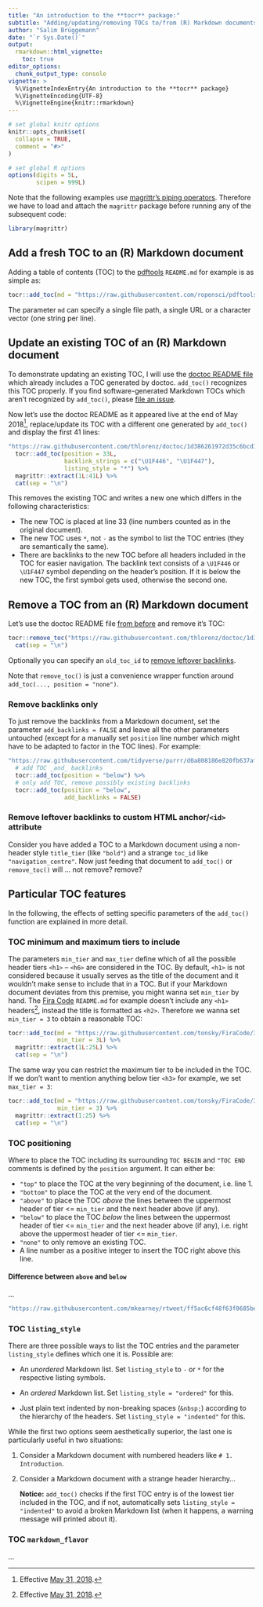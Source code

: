 ```yaml
---
title: "An introduction to the **tocr** package:"
subtitle: "Adding/updating/removing TOCs to/from (R) Markdown documents"
author: "Salim Brüggemann"
date: "`r Sys.Date()`"
output:
  rmarkdown::html_vignette:
    toc: true
editor_options:
  chunk_output_type: console
vignette: >
  %\VignetteIndexEntry{An introduction to the **tocr** package}
  %\VignetteEncoding{UTF-8}
  %\VignetteEngine{knitr::rmarkdown}
---
```


```r
# set global knitr options
knitr::opts_chunk$set(
  collapse = TRUE,
  comment = "#>"
)

# set global R options
options(digits = 5L,
        scipen = 999L)
```

Note that the following examples use [magrittr's piping operators](http://magrittr.tidyverse.org/). Therefore we have to load and attach the `magrittr` package before running any of the subsequent code:

```r
library(magrittr)
```


## Add a fresh TOC to an (R) Markdown document

Adding a table of contents (TOC) to the [pdftools](https://github.com/ropensci/pdftools) `README.md` for example is as simple as:

```r
tocr::add_toc(md = "https://raw.githubusercontent.com/ropensci/pdftools/e7248d9956c7e73968628fa3a8ed37f0a8c23b37/README.md")
```

The parameter `md` can specify a single file path, a single URL or a character vector (one string per line).


## Update an existing TOC of an (R) Markdown document

To demonstrate updating an existing TOC, I will use the [doctoc README file](https://github.com/thlorenz/doctoc/blob/master/README.md) which already includes a TOC generated by doctoc. `add_toc()` recognizes this TOC properly. If you find software-generated Markdown TOCs which aren't recognized by `add_toc()`, please [file an issue](http://gitlab.com/salim_b/r/pkgs/tocr/issues).

Now let's use the doctoc README as it appeared live at the end of May 2018[^doctoc-effective], replace/update its TOC with a different one generated by `add_toc()` and display the first 41 lines:

```r
"https://raw.githubusercontent.com/thlorenz/doctoc/1d386261972d35c6bcd187d0a00e666f9d893d8d/README.md" %>%
  tocr::add_toc(position = 33L,
                backlink_strings = c("\U1F446", "\U1F447"),
                listing_style = "*") %>%
  magrittr::extract(1L:41L) %>%
  cat(sep = "\n")
```

This removes the existing TOC and writes a new one which differs in the following characteristics:

- The new TOC is placed at line 33 (line numbers counted as in the original document).
- The new TOC uses `*`, not `-` as the symbol to list the TOC entries (they are semantically the same).
- There are backlinks to the new TOC before all headers included in the TOC for easier navigation. The backlink text consists of a `\U1F446` or `\U1F447` symbol depending on the header's position. If it is below the new TOC, the first symbol gets used, otherwise the second one.


[^doctoc-effective]: Effective [May 31, 2018](https://github.com/thlorenz/doctoc/blob/1d386261972d35c6bcd187d0a00e666f9d893d8d/README.md).


## Remove a TOC from an (R) Markdown document

Let's use the doctoc README file [from before](#updating_an_existing_toc_of_an_r_markdown_document) and remove it's TOC:

```r
tocr::remove_toc("https://raw.githubusercontent.com/thlorenz/doctoc/1d386261972d35c6bcd187d0a00e666f9d893d8d/README.md") %>%
  cat(sep = "\n")
```

Optionally you can specify an `old_toc_id` to [remove leftover backlinks](#remove_leftover_backlinks).

Note that `remove_toc()` is just a convenience wrapper function around `add_toc(..., position = "none")`.
   
### Remove backlinks only

To just remove the backlinks from a Markdown document, set the parameter `add_backlinks = FALSE` and leave all the other parameters untouched (except for a manually set `position` line number which might have to be adapted to factor in the TOC lines). For example:

```r
"https://raw.githubusercontent.com/tidyverse/purrr/d0a808186e820fb637affe4d92cef2c7bf3cf6bd/README.md" %>%
  # add TOC _and_ backlinks 
  tocr::add_toc(position = "below") %>%
  # only add TOC, remove possibly existing backlinks
  tocr::add_toc(position = "below",
                add_backlinks = FALSE)
```

### Remove leftover backlinks to custom HTML anchor/`<id>` attribute

Consider you have added a TOC to a Markdown document using a non-header style `title_tier` (like `"bold"`) and a strange `toc_id` like `"navigation_centre"`. Now just feeding that document to `add_toc()` or `remove_toc()` will ... not remove? remove?


## Particular TOC features

In the following, the effects of setting specific parameters of the `add_toc()` function are explained in more detail.

### TOC minimum and maximum tiers to include

The parameters `min_tier` and `max_tier` define which of all the possible header tiers `<h1>` – `<h6>` are considered in the TOC. By default, `<h1>` is not considered because it usually serves as the title of the document and it wouldn't make sense to include that in a TOC. But if your Markdown document deviates from this premise, you might wanna set `min_tier` by hand. The [Fira Code](https://github.com/tonsky/FiraCode) `README.md` for example doesn't include any `<h1>` headers[^firacode_effective], instead the title is formatted as `<h2>`. Therefore we wanna set `min_tier = 3` to obtain a reasonable TOC:

```r
tocr::add_toc(md = "https://raw.githubusercontent.com/tonsky/FiraCode/30862e05b00f41c9179a9424e382755a5ef954f0/README.md",
              min_tier = 3L) %>%
  magrittr::extract(1L:25L) %>%
  cat(sep = "\n")
```

The same way you can restrict the maximum tier to be included in the TOC. If we don't want to mention anything below tier `<h3>` for example, we set `max_tier = 3`:

```r
tocr::add_toc(md = "https://raw.githubusercontent.com/tonsky/FiraCode/30862e05b00f41c9179a9424e382755a5ef954f0/README.md",
              min_tier = 3) %>%
  magrittr::extract(1:25) %>%
  cat(sep = "\n")
```


[^firacode_effective]: Effective [May 31, 2018](https://github.com/tonsky/FiraCode/blob/30862e05b00f41c9179a9424e382755a5ef954f0/README.md).


### TOC positioning

Where to place the TOC including its surrounding `TOC BEGIN` and `"TOC END` comments is defined by the `position` argument. It can either be:

- `"top"` to place the TOC at the very beginning of the document, i.e. line 1.
- `"bottom"` to place the TOC at the very end of the document.
- `"above"` to place the TOC _above_ the lines between the uppermost header of tier <= `min_tier` and the next header above (if any).
- `"below"` to place the TOC _below_ the lines between the uppermost header of tier <= `min_tier` and the next header above (if any), i.e. right above the uppermost header of tier <= `min_tier`.
- `"none"` to only remove an existing TOC.
- A line number as a positive integer to insert the TOC right above this line.

#### Difference between `above` and `below`

...

```r
"https://raw.githubusercontent.com/mkearney/rtweet/ff5ac6cf48f63f0685beda6d5fed03388c51b7f2/README.md"
```

### TOC `listing_style`

There are three possible ways to list the TOC entries and the parameter `listing_style` defines which one it is. Possible are:

- An _unordered_ Markdown list. Set `listing_style` to `-` or `*` for the respective listing symbols.

- An _ordered_ Markdown list. Set `listing_style = "ordered"` for this.

- Just plain text indented by non-breaking spaces (`&nbsp;`) according to the hierarchy of the headers. Set `listing_style = "indented"` for this.

While the first two options seem aesthetically superior, the last one is particularly useful in two situations:

1. Consider a Markdown document with numbered headers like `# 1. Introduction`. 

2. Consider a Markdown document with a strange header hierarchy... 

   **Notice:** `add_toc()` checks if the first TOC entry is of the lowest tier included in the TOC, and if not, automatically sets `listing_style = "indented"` to avoid a broken Markdown list (when it happens, a warning message will printed about it).

### TOC `markdown_flavor`

...
